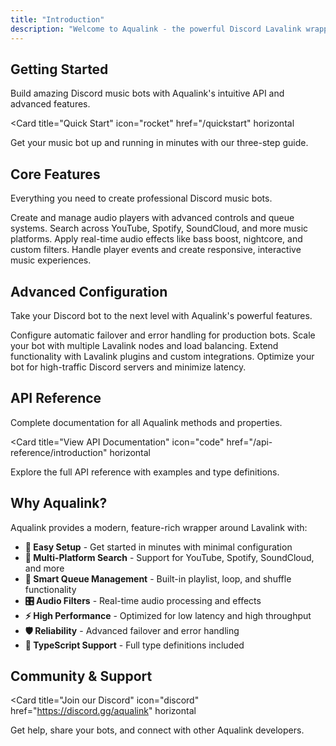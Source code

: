 ```yaml
---
title: "Introduction"
description: "Welcome to Aqualink - the powerful Discord Lavalink wrapper"
---
```


## Getting Started

Build amazing Discord music bots with Aqualink's intuitive API and advanced features.

<Card
  title="Quick Start"
  icon="rocket"
  href="/quickstart"
  horizontal
>
  Get your music bot up and running in minutes with our three-step guide.
</Card>

## Core Features

Everything you need to create professional Discord music bots.

<Columns cols={2}>
  <Card
    title="Player Management"
    icon="play"
    href="/guides/player"
  >
    Create and manage audio players with advanced controls and queue systems.
  </Card>
  <Card
    title="Search & Sources"
    icon="magnifying-glass"
    href="/guides/search"
  >
    Search across YouTube, Spotify, SoundCloud, and more music platforms.
  </Card>
    <Card
    title="Audio Filters"
    icon="sliders"
    href="/guides/filters"
  >
    Apply real-time audio effects like bass boost, nightcore, and custom filters.
  </Card>
  <Card
    title="Events & Listeners"
    icon="bell"
    href="/events/events"
  >
    Handle player events and create responsive, interactive music experiences.
  </Card>
</Columns>

## Advanced Configuration

Take your Discord bot to the next level with Aqualink's powerful features.

<Columns cols={2}>
  <Card
    title="Failover & Reliability"
    icon="shield"
    href="/advanced/failover"
  >
    Configure automatic failover and error handling for production bots.
  </Card>
  <Card
    title="Multi-Node Setup"
    icon="server"
    href="/advanced/multi-node"
  >
    Scale your bot with multiple Lavalink nodes and load balancing.
  </Card>
  <Card
    title="Custom Plugins"
    icon="puzzle-piece"
    href="https://lavalink.dev/plugins.html"
  >
    Extend functionality with Lavalink plugins and custom integrations.
  </Card>
  <Card
    title="Performance Tuning"
    icon="gauge-high"
    href="https://lavalink.dev/configuration/index.html"
  >
    Optimize your bot for high-traffic Discord servers and minimize latency.
  </Card>
</Columns>

## API Reference

Complete documentation for all Aqualink methods and properties.

<Card
  title="View API Documentation"
  icon="code"
  href="/api-reference/introduction"
  horizontal
>
  Explore the full API reference with examples and type definitions.
</Card>

## Why Aqualink?

Aqualink provides a modern, feature-rich wrapper around Lavalink with:

- **🚀 Easy Setup** - Get started in minutes with minimal configuration
- **🎵 Multi-Platform Search** - Support for YouTube, Spotify, SoundCloud, and more
- **🔄 Smart Queue Management** - Built-in playlist, loop, and shuffle functionality
- **🎛️ Audio Filters** - Real-time audio processing and effects
- **⚡ High Performance** - Optimized for low latency and high throughput
- **🛡️ Reliability** - Advanced failover and error handling
- **📝 TypeScript Support** - Full type definitions included

## Community & Support

<Card
  title="Join our Discord"
  icon="discord"
  href="https://discord.gg/aqualink"
  horizontal
>
  Get help, share your bots, and connect with other Aqualink developers.
</Card>
